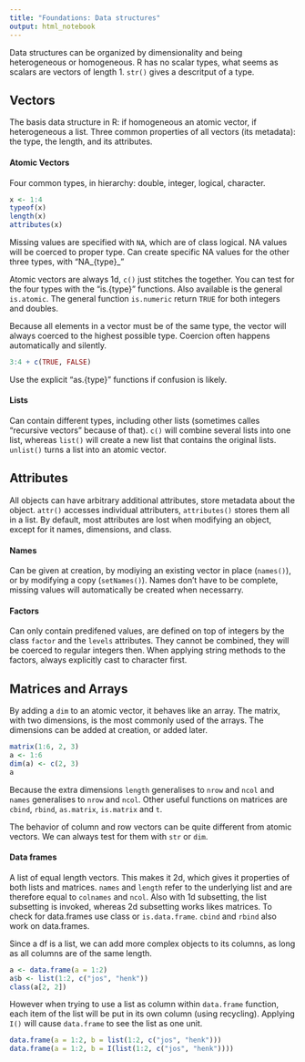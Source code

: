 ```yaml
---
title: "Foundations: Data structures"
output: html_notebook
---
```


Data structures can be organized by dimensionality and being heterogeneous or homogeneous. R has no scalar types, what seems as scalars are vectors of length 1. `str()` gives a descritput of a type.

## Vectors

The basis data structure in R: if homogeneous an atomic vector, if heterogeneous a list. Three common properties of all vectors (its metadata): the type, the length, and its attributes.

#### Atomic Vectors

Four common types, in hierarchy: double, integer, logical, character.

```r
x <- 1:4
typeof(x)
length(x)
attributes(x)
```

Missing values are specified with `NA`, which are of class logical. NA values will be coerced to proper type. Can create specific NA values for the other three types, with "NA_{type}_"

Atomic vectors are always 1d, `c()` just stitches the together. You can test for the four types with the "is.{type}" functions. Also available is the general `is.atomic`. The general function `is.numeric` return `TRUE` for both integers and doubles. 

Because all elements in a vector must be of the same type, the vector will always coerced to the highest possible type. Coercion often happens automatically and silently.

```r
3:4 + c(TRUE, FALSE)
```

Use the explicit "as.{type}" functions if confusion is likely.

#### Lists

Can contain different types, including other lists (sometimes calles "recursive vectors" because of that). `c()` will combine several lists into one list, whereas `list()` will create a new list that contains the original lists. `unlist()` turns a list into an atomic vector.

## Attributes

All objects can have arbitrary additional attributes, store metadata about the object. `attr()` accesses individual attributers, `attributes()` stores them all in a list. By default, most attributes are lost when modifying an object, except for it names, dimensions, and class.

#### Names
Can be given at creation, by modiying an existing vector in place (`names()`), or by modifying a copy (`setNames()`). Names don't have to be complete, missing values will automatically be created when necessarry. 

#### Factors
Can only contain predifened values, are defined on top of integers by the class `factor` and the `levels` attributes. They cannot be combined, they will be coerced to regular integers then. When applying string methods to the factors, always explicitly cast to character first. 


## Matrices and Arrays

By adding a `dim` to an atomic vector, it behaves like an array. The matrix, with two dimensions, is the most commonly used of the arrays. The dimensions can be added at creation, or added later.

```r
matrix(1:6, 2, 3)
a <- 1:6
dim(a) <- c(2, 3)
a
```

Because the extra dimensions `length` generalises to `nrow` and `ncol` and `names` generalises to `nrow` and `ncol`. Other useful functions on matrices are `cbind`, `rbind`, `as.matrix`, `is.matrix` and `t`.

The behavior of column and row vectors can be quite different from atomic vectors. We can always test for them with `str` or `dim`.

#### Data frames

A list of equal length vectors. This makes it 2d, which gives it properties of both lists and matrices. `names` and `length` refer to the underlying list and are therefore equal to `colnames` and `ncol`. Also with 1d subsetting, the list subsetting is invoked, whereas 2d subsetting works likes matrices. To check for data.frames use class or `is.data.frame`. `cbind` and `rbind` also work on data.frames. 

Since a df is a list, we can add more complex objects to its columns, as long as all columns are of the same length.

```r
a <- data.frame(a = 1:2)
a$b <- list(1:2, c("jos", "henk"))
class(a[2, 2])
```

However when trying to use a list as column within `data.frame` function, each item of the list will be put in its own column (using recycling). Applying `I()` will cause `data.frame` to see the list as one unit.

```r
data.frame(a = 1:2, b = list(1:2, c("jos", "henk")))
data.frame(a = 1:2, b = I(list(1:2, c("jos", "henk"))))
```




